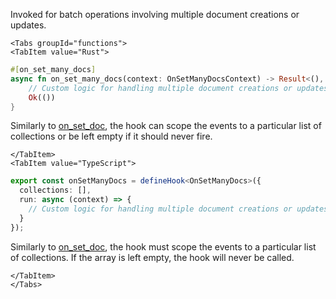 Invoked for batch operations involving multiple document creations or updates.


```mdx-code-block
<Tabs groupId="functions">
<TabItem value="Rust">
```

```rust
#[on_set_many_docs]
async fn on_set_many_docs(context: OnSetManyDocsContext) -> Result<(), String> {
    // Custom logic for handling multiple document creations or updates
    Ok(())
}
```

Similarly to [on_set_doc](#on_set_doc), the hook can scope the events to a particular list of collections or be left empty if it should never fire.

```mdx-code-block
</TabItem>
<TabItem value="TypeScript">
```

```typescript
export const onSetManyDocs = defineHook<OnSetManyDocs>({
  collections: [],
  run: async (context) => {
    // Custom logic for handling multiple document creations or updates
  }
});
```

Similarly to [on_set_doc](#on_set_doc), the hook must scope the events to a particular list of collections. If the array is left empty, the hook will never be called.

```mdx-code-block
</TabItem>
</Tabs>
```
